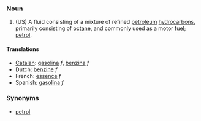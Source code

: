===Noun===
# (US) A fluid consisting of a mixture of refined [[petroleum]] [[hydrocarbon]]s, primarily consisting of [[octane]], and commonly used as a motor [[fuel]]; [[petrol]].

====Translations====
*[[Catalan]]: [[gasolina]] ''f'', [[benzina]] ''f''
*Dutch: [[benzine]] ''f''
*French: [[essence]] ''f''
*Spanish: [[gasolina]] ''f''

===Synonyms===
*[[petrol]]